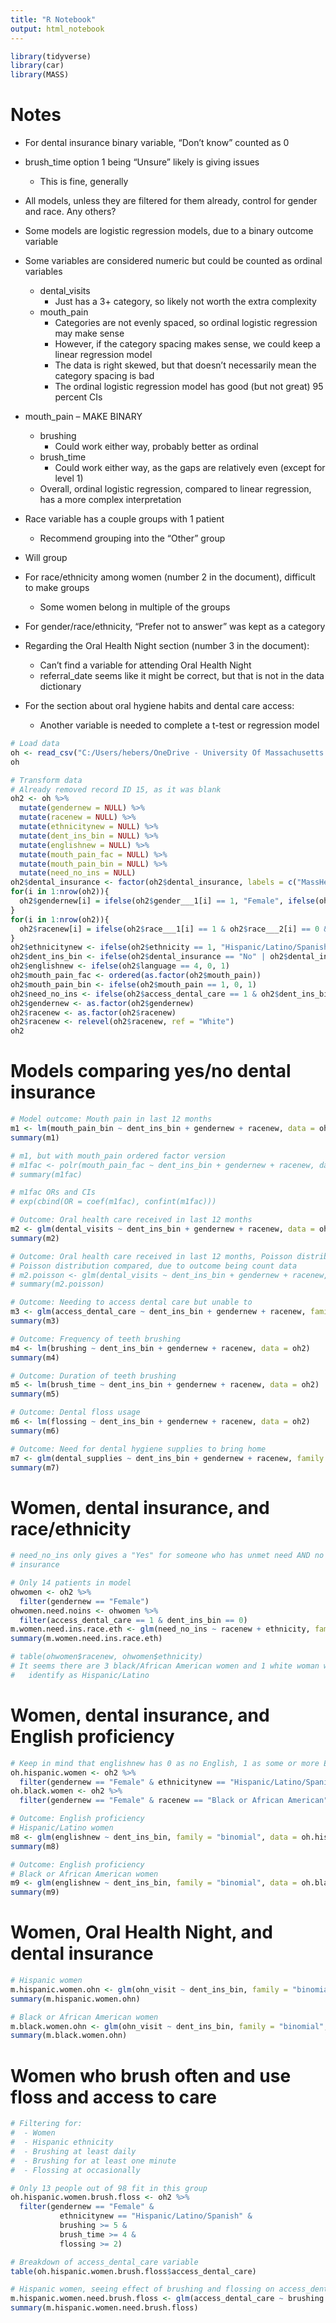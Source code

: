 ```yaml
---
title: "R Notebook"
output: html_notebook
---
```


```r
library(tidyverse)
library(car)
library(MASS)
```

# Notes

- For dental insurance binary variable, "Don't know" counted as 0

- brush_time option 1 being "Unsure" likely is giving issues
  - This is fine, generally

- All models, unless they are filtered for them already, control for gender and race. Any others?

- Some models are logistic regression models, due to a binary outcome variable

- Some variables are considered numeric but could be counted as ordinal variables
  - dental_visits
    - Just has a 3+ category, so likely not worth the extra complexity
  - mouth_pain
    - Categories are not evenly spaced, so ordinal logistic regression may make sense
    - However, if the category spacing makes sense, we could keep a linear regression model
    - The data is right skewed, but that doesn't necessarily mean the category spacing is bad
    - The ordinal logistic regression model has good (but not great) 95 percent CIs
- mouth_pain -- MAKE BINARY
  - brushing
    - Could work either way, probably better as ordinal
  - brush_time
    - Could work either way, as the gaps are relatively even (except for level 1)
  - Overall, ordinal logistic regression, compared to linear regression, has a more complex interpretation

- Race variable has a couple groups with 1 patient
  - Recommend grouping into the "Other" group
- Will group

- For race/ethnicity among women (number 2 in the document), difficult to make groups
  - Some women belong in multiple of the groups

- For gender/race/ethnicity, "Prefer not to answer" was kept as a category

- Regarding the Oral Health Night section (number 3 in the document): 
  - Can't find a variable for attending Oral Health Night
  - referral_date seems like it might be correct, but that is not in the data dictionary

- For the section about oral hygiene habits and dental care access:
  - Another variable is needed to complete a t-test or regression model

```r
# Load data
oh <- read_csv("C:/Users/hebers/OneDrive - University Of Massachusetts Medical School/Documents/UMass Projects/OH-QI-Pajak/WFCCOralHealthSurvey_DATA_2024-08-06_1125.csv")
oh
```

```r
# Transform data
# Already removed record ID 15, as it was blank
oh2 <- oh %>% 
  mutate(gendernew = NULL) %>% 
  mutate(racenew = NULL) %>% 
  mutate(ethnicitynew = NULL) %>% 
  mutate(dent_ins_bin = NULL) %>% 
  mutate(englishnew = NULL) %>% 
  mutate(mouth_pain_fac = NULL) %>% 
  mutate(mouth_pain_bin = NULL) %>% 
  mutate(need_no_ins = NULL)
oh2$dental_insurance <- factor(oh2$dental_insurance, labels = c("MassHealth", "Private", "Other", "Don't know", "No"))
for(i in 1:nrow(oh2)){
  oh2$gendernew[i] = ifelse(oh2$gender___1[i] == 1, "Female", ifelse(oh2$gender___2[i] == 1, "Male", ifelse(oh2$gender___3[i] == 1, "Trans female", ifelse(oh2$gender___4[i] == 1, "Trans male", ifelse(oh2$gender___5[i] == 1, "Non-binary", ifelse(oh2$gender___6[i] == 1, "Gender fluid", ifelse(oh2$gender___7[i] == 1, "Prefer not to answer", ifelse(oh2$gender___8[i] == 1, "Other", NA))))))))
}
for(i in 1:nrow(oh2)){
  oh2$racenew[i] = ifelse(oh2$race___1[i] == 1 & oh2$race___2[i] == 0 & oh2$race___3[i] == 0 & oh2$race___4[i] == 0 & oh2$race___5[i] == 0 & oh2$race___6[i] == 0 & oh2$race___7[i] == 0, "Other", ifelse(oh2$race___1[i] == 0 & oh2$race___2[i] == 1 & oh2$race___3[i] == 0 & oh2$race___4[i] == 0 & oh2$race___5[i] == 0 & oh2$race___6[i] == 0 & oh2$race___7[i] == 0, "Asian", ifelse(oh2$race___1[i] == 0 & oh2$race___2[i] == 0 & oh2$race___3[i] == 1 & oh2$race___4[i] == 0 & oh2$race___5[i] == 0 & oh2$race___6[i] == 0 & oh2$race___7[i] == 0, "Black or African American", ifelse(oh2$race___1[i] == 0 & oh2$race___2[i] == 0 & oh2$race___3[i] == 0 & oh2$race___4[i] == 1 & oh2$race___5[i] == 0 & oh2$race___6[i] == 0 & oh2$race___7[i] == 0, "Native Hawaiian or Other Pacific Islander", ifelse(oh2$race___1[i] == 0 & oh2$race___2[i] == 0 & oh2$race___3[i] == 0 & oh2$race___4[i] == 0 & oh2$race___5[i] == 1 & oh2$race___6[i] == 0 & oh2$race___7[i] == 0, "White", ifelse(oh2$race___1[i] == 0 & oh2$race___2[i] == 0 & oh2$race___3[i] == 0 & oh2$race___4[i] == 0 & oh2$race___5[i] == 0 & oh2$race___6[i] == 1 & oh2$race___7[i] == 0, "Prefer not to answer", ifelse(oh2$race___1[i] == 0 & oh2$race___2[i] == 0 & oh2$race___3[i] == 0 & oh2$race___4[i] == 0 & oh2$race___5[i] == 0 & oh2$race___6[i] == 0 & oh2$race___7[i] == 1, "Other", ifelse(oh2$race___1[i] == 0 & oh2$race___2[i] == 0 & oh2$race___3[i] == 0 & oh2$race___4[i] == 0 & oh2$race___5[i] == 0 & oh2$race___6[i] == 0 & oh2$race___7[i] == 0, NA, "Other"))))))))
}
oh2$ethnicitynew <- ifelse(oh2$ethnicity == 1, "Hispanic/Latino/Spanish", ifelse(oh2$ethnicity == 2, "Not Hispanic/Latino/Spanish", ifelse(oh2$ethnicity == 3, "Prefer not to answer", NA)))
oh2$dent_ins_bin <- ifelse(oh2$dental_insurance == "No" | oh2$dental_insurance == "Don't know", 0, 1)
oh2$englishnew <- ifelse(oh2$language == 4, 0, 1)
oh2$mouth_pain_fac <- ordered(as.factor(oh2$mouth_pain))
oh2$mouth_pain_bin <- ifelse(oh2$mouth_pain == 1, 0, 1)
oh2$need_no_ins <- ifelse(oh2$access_dental_care == 1 & oh2$dent_ins_bin == 0, 1, 0)
oh2$gendernew <- as.factor(oh2$gendernew)
oh2$racenew <- as.factor(oh2$racenew)
oh2$racenew <- relevel(oh2$racenew, ref = "White")
oh2
```

# Models comparing yes/no dental insurance

```r
# Model outcome: Mouth pain in last 12 months
m1 <- lm(mouth_pain_bin ~ dent_ins_bin + gendernew + racenew, data = oh2)
summary(m1)
```

```r
# m1, but with mouth_pain ordered factor version
# m1fac <- polr(mouth_pain_fac ~ dent_ins_bin + gendernew + racenew, data = oh2, Hess = TRUE)
# summary(m1fac)
```

```r
# m1fac ORs and CIs
# exp(cbind(OR = coef(m1fac), confint(m1fac)))
```

```r
# Outcome: Oral health care received in last 12 months
m2 <- glm(dental_visits ~ dent_ins_bin + gendernew + racenew, data = oh2)
summary(m2)
```

```r
# Outcome: Oral health care received in last 12 months, Poisson distribution
# Poisson distribution compared, due to outcome being count data
# m2.poisson <- glm(dental_visits ~ dent_ins_bin + gendernew + racenew, family = "poisson", data = oh2)
# summary(m2.poisson)
```

```r
# Outcome: Needing to access dental care but unable to
m3 <- glm(access_dental_care ~ dent_ins_bin + gendernew + racenew, family = "binomial", data = oh2)
summary(m3)
```

```r
# Outcome: Frequency of teeth brushing
m4 <- lm(brushing ~ dent_ins_bin + gendernew + racenew, data = oh2)
summary(m4)
```

```r
# Outcome: Duration of teeth brushing
m5 <- lm(brush_time ~ dent_ins_bin + gendernew + racenew, data = oh2)
summary(m5)
```

```r
# Outcome: Dental floss usage
m6 <- lm(flossing ~ dent_ins_bin + gendernew + racenew, data = oh2)
summary(m6)
```

```r
# Outcome: Need for dental hygiene supplies to bring home
m7 <- glm(dental_supplies ~ dent_ins_bin + gendernew + racenew, family = "binomial", data = oh2)
summary(m7)
```

# Women, dental insurance, and race/ethnicity

```r
# need_no_ins only gives a "Yes" for someone who has unmet need AND no dental
# insurance

# Only 14 patients in model
ohwomen <- oh2 %>% 
  filter(gendernew == "Female")
ohwomen.need.noins <- ohwomen %>% 
  filter(access_dental_care == 1 & dent_ins_bin == 0)
m.women.need.ins.race.eth <- glm(need_no_ins ~ racenew + ethnicity, family = "binomial", data = ohwomen.need.noins)
summary(m.women.need.ins.race.eth)

# table(ohwomen$racenew, ohwomen$ethnicity)
# It seems there are 3 black/African American women and 1 white woman who also
#   identify as Hispanic/Latino
```

# Women, dental insurance, and English proficiency

```r
# Keep in mind that englishnew has 0 as no English, 1 as some or more English
oh.hispanic.women <- oh2 %>% 
  filter(gendernew == "Female" & ethnicitynew == "Hispanic/Latino/Spanish")
oh.black.women <- oh2 %>% 
  filter(gendernew == "Female" & racenew == "Black or African American")
```

```r
# Outcome: English proficiency
# Hispanic/Latino women
m8 <- glm(englishnew ~ dent_ins_bin, family = "binomial", data = oh.hispanic.women)
summary(m8)
```

```r
# Outcome: English proficiency
# Black or African American women
m9 <- glm(englishnew ~ dent_ins_bin, family = "binomial", data = oh.black.women)
summary(m9)
```

# Women, Oral Health Night, and dental insurance

```r
# Hispanic women
m.hispanic.women.ohn <- glm(ohn_visit ~ dent_ins_bin, family = "binomial", data = oh.hispanic.women)
summary(m.hispanic.women.ohn)
```

```r
# Black or African American women
m.black.women.ohn <- glm(ohn_visit ~ dent_ins_bin, family = "binomial", data = oh.black.women)
summary(m.black.women.ohn)
```

# Women who brush often and use floss and access to care

```r
# Filtering for: 
#  - Women
#  - Hispanic ethnicity
#  - Brushing at least daily
#  - Brushing for at least one minute
#  - Flossing at occasionally

# Only 13 people out of 98 fit in this group
oh.hispanic.women.brush.floss <- oh2 %>% 
  filter(gendernew == "Female" & 
           ethnicitynew == "Hispanic/Latino/Spanish" & 
           brushing >= 5 & 
           brush_time >= 4 & 
           flossing >= 2)
```

```r
# Breakdown of access_dental_care variable
table(oh.hispanic.women.brush.floss$access_dental_care)
```

```r
# Hispanic women, seeing effect of brushing and flossing on access_dental_care
m.hispanic.women.need.brush.floss <- glm(access_dental_care ~ brushing + brush_time + flossing, family = "binomial", data = oh.hispanic.women)
summary(m.hispanic.women.need.brush.floss)
```

